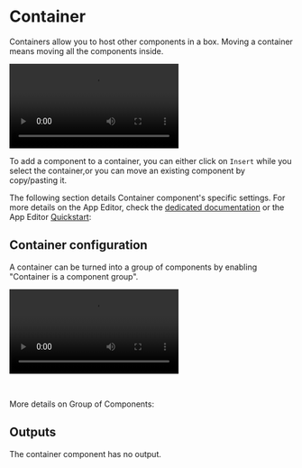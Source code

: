 
# Container

Containers allow you to host other components in a box. Moving a container means moving all the components inside.

<video
	className="border-2 rounded-xl object-cover w-full h-full dark:border-gray-800"
	autoPlay
	controls
	src="/videos/container.mp4"
	alt="container component"
/>
<br />

To add a component to a container, you can either click on `Insert` while you select the container,or you can move an existing component by copy/pasting it.

The following section details Container component's specific settings. For more details on the App Editor, check the [dedicated documentation](../0_app_editor/index.mdx) or the App Editor [Quickstart](../../getting_started/7_apps_quickstart/index.mdx):

<div className="grid grid-cols-2 gap-6 mb-4">
	<DocCard
		color="orange"
		title="App Editor Documentation"
		description="The app editor is a low-code builder to create custom User Interfaces with a mix of drag-and-drop and code."
		href="/docs/apps/app_editor"
	/>
	<DocCard
		color="orange"
		title="Apps Quickstart"
		description="Learn how to build your first app in a matter of minutes."
		href="/docs/getting_started/apps_quickstart"
	/>
</div>

## Container configuration

A container can be turned into a group of components by enabling "Container is a component group".

<video
	className="border-2 rounded-xl object-cover w-full h-full dark:border-gray-800"
	autoPlay
	controls
	id="main-video"
	src="/videos/group_of_components.mp4"
/>

<br />

More details on Group of Components:

<div className="grid grid-cols-2 gap-2 my-4">
	<DocCard
		title="Group of Components"
		description="Components can be grouped within containers."
		href="/docs/apps/app_configuration_settings/components_groups"
		color="orange"
	/>
</div>

## Outputs

The container component has no output.

